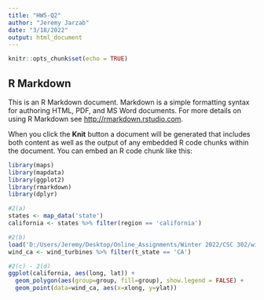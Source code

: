 ---
title: "HW5-Q2"
author: "Jeremy Jarzab"
date: "3/18/2022"
output: html_document
---

```{r setup, include=FALSE}
knitr::opts_chunk$set(echo = TRUE)
```

## R Markdown

This is an R Markdown document. Markdown is a simple formatting syntax for authoring HTML, PDF, and MS Word documents. For more details on using R Markdown see <http://rmarkdown.rstudio.com>.

When you click the **Knit** button a document will be generated that includes both content as well as the output of any embedded R code chunks within the document. You can embed an R code chunk like this:

```{r}
library(maps)
library(mapdata)
library(ggplot2)
library(rmarkdown)
library(dplyr)

#2(a)
states <- map_data('state')
california <- states %>% filter(region == 'california')

#2(b)
load('D:/Users/Jeremy/Desktop/Online_Assignments/Winter 2022/CSC 302/wind_turbines.rda')
wind_ca <- wind_turbines %>% filter(t_state == 'CA')

#2(c) - 2(d)
ggplot(california, aes(long, lat)) +
  geom_polygon(aes(group=group, fill=group), show.legend = FALSE) + 
  geom_point(data=wind_ca, aes(x=xlong, y=ylat))
```
